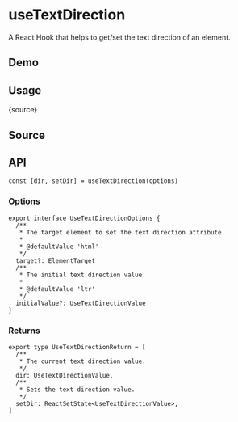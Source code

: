 # useTextDirection


<HooksType category="Element" />

A React Hook that helps to get/set the text direction of an element.

## Demo


<App />

## Usage


<RawCode>{source}</RawCode>

## Source


<Source />

## API

```tsx
const [dir, setDir] = useTextDirection(options)
```

### Options

```tsx
export interface UseTextDirectionOptions {
  /**
   * The target element to set the text direction attribute.
   *
   * @defaultValue 'html'
   */
  target?: ElementTarget
  /**
   * The initial text direction value.
   *
   * @defaultValue 'ltr'
   */
  initialValue?: UseTextDirectionValue
}
```

### Returns

```tsx
export type UseTextDirectionReturn = [
  /**
   * The current text direction value.
   */
  dir: UseTextDirectionValue,
  /**
   * Sets the text direction value.
   */
  setDir: ReactSetState<UseTextDirectionValue>,
]
```
